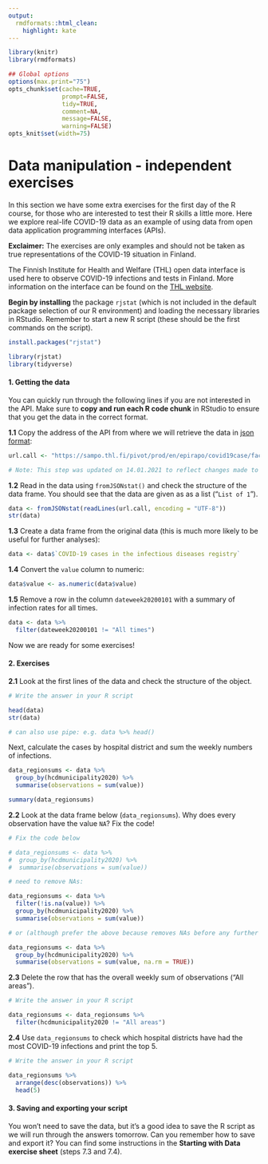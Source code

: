 ```yaml
---
output:
  rmdformats::html_clean:
    highlight: kate
---
```



```r
library(knitr)
library(rmdformats)

## Global options
options(max.print="75")
opts_chunk$set(cache=TRUE,
               prompt=FALSE,
               tidy=TRUE,
               comment=NA,
               message=FALSE,
               warning=FALSE)
opts_knit$set(width=75)
```

# Data manipulation - independent exercises

In this section we have some extra exercises for the first day of the R course, for those who are interested to test their R skills a little more. Here we explore real-life COVID-19 data as an example of using data from open data application programming interfaces (APIs). 

**Exclaimer:** The exercises are only examples and should not be taken as true representations of the COVID-19 situation in Finland.

The Finnish Institute for Health and Welfare (THL) open data interface is used here to observe COVID-19 infections and tests in Finland. More information on the interface can be found on the [THL website](https://thl.fi/en/web/thlfi-en/statistics/statistical-databases/open-data/confirmed-corona-cases-in-finland-covid-19-).

**Begin by installing** the package `rjstat` (which is not included in the default package selection of our R environment) and loading the necessary libraries in RStudio. Remember to start a new R script (these should be the first commands on the script).

```r
install.packages("rjstat")

library(rjstat)
library(tidyverse)
```

#### **1. Getting the data**

You can quickly run through the following lines if you are not interested in the API.
Make sure to **copy and run each R code chunk** in RStudio to ensure that you get the data in the correct format.

**1.1** Copy the address of the API from where we will retrieve the data in [json format](https://www.json.org/json-en.html):

```r
url.call <- "https://sampo.thl.fi/pivot/prod/en/epirapo/covid19case/fact_epirapo_covid19case.json?row=hcdmunicipality2020-445222&column=dateweek20200101-509030&filter=measure-444833"

# Note: This step was updated on 14.01.2021 to reflect changes made to the THL API.
```

**1.2** Read in the data using `fromJSONstat()` and check the structure of the data frame. You should see that the data are given as as a list ("`List of 1`").

```r
data <- fromJSONstat(readLines(url.call, encoding = "UTF-8"))
str(data)
```

**1.3** Create a data frame from the original data (this is much more likely to be useful for further analyses):

```r
data <- data$`COVID-19 cases in the infectious diseases registry`
```

**1.4** Convert the `value` column to numeric:

```r
data$value <- as.numeric(data$value)
```

**1.5** Remove a row in the column `dateweek20200101` with a summary of infection rates for all times.

```r
data <- data %>%
  filter(dateweek20200101 != "All times")
```

Now we are ready for some exercises!

#### **2. Exercises**


**2.1** Look at the first lines of the data and check the structure of the object.

```r
# Write the answer in your R script

head(data)
str(data)

# can also use pipe: e.g. data %>% head()
```

Next, calculate the cases by hospital district and sum the weekly numbers of infections.

```r
data_regionsums <- data %>%
  group_by(hcdmunicipality2020) %>%
  summarise(observations = sum(value))

summary(data_regionsums)
```

**2.2** Look at the data frame below (`data_regionsums`). Why does every observation have the value `NA`? Fix the code!

```r
# Fix the code below

# data_regionsums <- data %>%
#  group_by(hcdmunicipality2020) %>%
#  summarise(observations = sum(value))

# need to remove NAs:

data_regionsums <- data %>%
  filter(!is.na(value)) %>%
  group_by(hcdmunicipality2020) %>%
  summarise(observations = sum(value))

# or (although prefer the above because removes NAs before any further operations):

data_regionsums <- data %>%
  group_by(hcdmunicipality2020) %>%
  summarise(observations = sum(value, na.rm = TRUE))  
```

**2.3** Delete the row that has the overall weekly sum of observations ("All areas").
```r
# Write the answer in your R script

data_regionsums <- data_regionsums %>%
  filter(hcdmunicipality2020 != "All areas")
```

**2.4** Use `data_regionsums` to check which hospital districts have had the most COVID-19 infections and print the top 5.

```r
# Write the answer in your R script

data_regionsums %>%
  arrange(desc(observations)) %>%
  head(5)
```

#### **3. Saving and exporting your script**

You won't need to save the data, but it's a good idea to save the R script as we will run through the answers tomorrow. Can you remember how to save and export it? You can find some instructions in the **Starting with Data exercise sheet** (steps 7.3 and 7.4).
